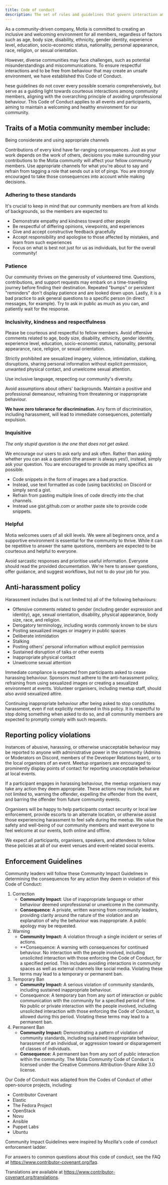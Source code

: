 ```yaml
---
title: Code of conduct
description: The set of rules and guidelines that govern interaction among community members
---
```

As a community-driven company, Motia is committed to creating an inclusive and welcoming environment for all members, regardless of factors such as age, body size, disability, ethnicity, gender identity, experience level, education, socio-economic status, nationality, personal appearance, race, religion, or sexual orientation.

However, diverse communities may face challenges, such as potential misunderstandings and miscommunications. To ensure respectful interactions and to be free from behaviour that may create an unsafe environment, we have established this Code of Conduct.

hese guidelines do not cover every possible scenario comprehensively, but serve as a guiding light towards courteous interactions among community members, aligning with the overarching principle of avoiding unprofessional behaviour. This Code of Conduct applies to all events and participants, aiming to maintain a welcoming and healthy environment for our community.

## Traits of a Motia community member include:
Being considerate and using appropriate channels

Contributions of every kind have far-ranging consequences. Just as your work depends on the work of others, decisions you make surrounding your contributions to the Motia community will affect your fellow community members. Use appropriate channels for what you're about to say and refrain from tagging a role that sends out a lot of pings. You are strongly encouraged to take those consequences into account while making decisions.

### Adhering to these standards
It's crucial to keep in mind that our community members are from all kinds of backgrounds, so the members are expected to:
- Demonstrate empathy and kindness toward other people
- Be respectful of differing opinions, viewpoints, and experiences
- Give and accept constructive feedback gracefully
- Accept responsibility and apologise to those affected by mistakes, and learn from such experiences
- Focus on what is best not just for us as individuals, but for the overall community!

### Patience
Our community thrives on the generosity of volunteered time. Questions, contributions, and support requests may embark on a time-travelling journey before finding their destination. Repeated "bumps" or persistent "reminders" don't display patience and are looked down upon. Lastly, it is a bad practice to ask general questions to a specific person (in direct messages, for example). Try to ask in public as much as you can, and patiently wait for the response.

### Inclusivity, kindness and respectfulness
Please be courteous and respectful to fellow members. Avoid offensive comments related to age, body size, disability, ethnicity, gender identity, experience level, education, socio-economic status, nationality, personal appearance, race, religion, or sexual orientation.

Strictly prohibited are sexualized imagery, violence, intimidation, stalking, disruptions, sharing personal information without explicit permission, unwanted physical contact, and unwelcome sexual attention.

Use inclusive language, respecting our community's diversity.

Avoid assumptions about others' backgrounds. Maintain a positive and professional demeanour, refraining from threatening or inappropriate behaviour.

**We have zero tolerance for discrimination.** 
Any form of discrimination, including harassment, will lead to immediate consequences, potentially expulsion.

### Inquisitive
_The only stupid question is the one that does not get asked._

We encourage our users to ask early and ask often. Rather than asking whether you can ask a question (the answer is always yes!), instead, simply ask your question. You are encouraged to provide as many specifics as possible.
 - Code snippets in the form of images are a bad practice. 
 - Instead, use text formatted as code (using backticks) on Discord or simply send a gist.
 - Refrain from pasting multiple lines of code directly into the chat channels.
 - Instead use gist.github.com or another paste site to provide code snippets.

### Helpful
Motia welcomes users of all skill levels. We were all beginners once, and a supportive environment is essential for the community to thrive. While it can be repetitive to answer the same questions, members are expected to be courteous and helpful to everyone.

Avoid sarcastic responses and prioritise useful information. Everyone should read the provided documentation. We're here to answer questions, offer guidance, and suggest workflows, but not to do your job for you.

## Anti-harassment policy
Harassment includes (but is not limited to) all of the following behaviours:
- Offensive comments related to gender (including gender expression and identity), age, sexual orientation, disability, physical appearance, body size, race, and religion.
- Derogatory terminology, including words commonly known to be slurs
- Posting sexualized images or imagery in public spaces
- Deliberate intimidation
- Stalking
- Posting others' personal information without explicit permission
- Sustained disruption of talks or other events
- Inappropriate physical contact
- Unwelcome sexual attention

Immediate compliance is expected from participants asked to cease harassing behaviour. Sponsors must adhere to the anti-harassment policy, refraining from using sexualized images or creating a sexualized environment at events. Volunteer organisers, including meetup staff, should also avoid sexualized attire.

Continuing inappropriate behaviour after being asked to stop constitutes harassment, even if not explicitly mentioned in this policy. It is respectful to stop doing something when asked to do so, and all community members are expected to promptly comply with such requests.

## Reporting policy violations
Instances of abusive, harassing, or otherwise unacceptable behaviour may be reported to anyone with administrative power in the community (Admins or Moderators on Discord, members of the Developer Relations team), or to the local organisers of an event. Meetup organisers are encouraged to prominently display points of contact for reporting unacceptable behaviour at local events.

If a participant engages in harassing behaviour, the meetup organisers may take any action they deem appropriate. These actions may include, but are not limited to, warning the offender, expelling the offender from the event, and barring the offender from future community events.

Organisers will be happy to help participants contact security or local law enforcement, provide escorts to an alternate location, or otherwise assist those experiencing harassment to feel safe during the meetup. We value the safety and well-being of our community members and want everyone to feel welcome at our events, both online and offline.

We expect all participants, organisers, speakers, and attendees to follow these policies at all of our event venues and event-related social events.

## Enforcement Guidelines
Community leaders will follow these Community Impact Guidelines in determining the consequences for any action they deem in violation of this Code of Conduct:
1. Correction
    - **Community Impact**: Use of inappropriate language or other behaviour deemed unprofessional or unwelcome in the community.
    - **Consequence**: A private, written warning from community leaders, providing clarity around the nature of the violation and an explanation of why the behaviour was inappropriate. A public apology may be requested.
2. Warning
    - **Community Impact:** A violation through a single incident or series of actions.
    - **Consequence: A warning with consequences for continued behaviour. No interaction with the people involved, including unsolicited interaction with those enforcing the Code of Conduct, for a specified period. This includes avoiding interactions in community spaces as well as external channels like social media. Violating these terms may lead to a temporary or permanent ban.
3. Temporary Ban
    - **Community Impact:** A serious violation of community standards, including sustained inappropriate behaviour.
    - Consequence: A temporary ban from any sort of interaction or public communication with the community for a specified period of time. No public or private interaction with the people involved, including unsolicited interaction with those enforcing the Code of Conduct, is allowed during this period. Violating these terms may lead to a permanent ban.
4. Permanent Ban
    - **Community Impact:** Demonstrating a pattern of violation of community standards, including sustained inappropriate behaviour, harassment of an individual, or aggression toward or disparagement of classes of individuals.
    - **Consequence:** A permanent ban from any sort of public interaction within the community.
The Motia Community Code of Conduct is licensed under the Creative Commons Attribution-Share Alike 3.0 license.

Our Code of Conduct was adapted from the Codes of Conduct of other open-source projects, including:
- Contributor Covenant
- Elastic
- The Fedora Project
- OpenStack
- Novu
- Ansible
- Puppet Labs
- Ubuntu

Community Impact Guidelines were inspired by Mozilla's code of conduct enforcement ladder.

For answers to common questions about this code of conduct, see the FAQ at https://www.contributor-covenant.org/faq.

Translations are available at https://www.contributor-covenant.org/translations.

